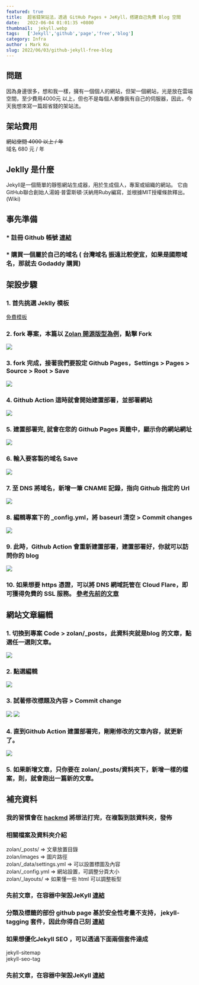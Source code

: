 ```yaml
---
featured: true
title:  超省錢架站法，透過 GitHub Pages + JeKyll，搭建自己免費 Blog 空間
date:   2022-06-04 01:01:35 +0800
thumbnail:  jekyll.webp
tags:   ['Jekyll','github','page','free','blog']
category: Infra
author : Mark Ku
slug: 2022/06/03/github-jekyll-free-blog
---
```

## 問題
因為身邊很多，想和我一樣，擁有一個個人的網站，但架一個網站，光是放在雲端空間，至少費用4000元 以上，但也不是每個人都像我有自己的伺服器，因此，今天我想來寫一篇超省錢的架站法。

## 架站費用
~~網站空間 4000 以上 / 年~~  
域名  680 元 / 年
## Jeklly 是什麼 
Jekyll是一個簡單的靜態網站生成器，用於生成個人，專案或組織的網站。 它由GitHub聯合創始人湯姆·普雷斯頓·沃納用Ruby編寫，並根據MIT授權條款釋出。 (Wiki)

## 事先準備
### * 註冊 Github 帳號 [連結](https://github.com/)
### * 購買一個屬於自己的域名 ( 台灣域名 振遠比較便宜，如果是國際域名，那就去 Godaddy 購買)

## 架設步驟
### 1. 首先挑選 Jeklly 模板
[免費模板](http://jekyllthemes.org/)  

### 2. fork 專案，本篇以 [Zolan 開源版型為例](https://github.com/artemsheludko/zolan)，點擊 Fork
![](https://i.imgur.com/ky411PL.png)

### 3. fork 完成，接著我們要設定 Github Pages，Settings > Pages > Source > Root > Save
![](https://i.imgur.com/AUcLezJ.png)

### 4. Github Action 這時就會開始建置部署，並部署網站
![](https://i.imgur.com/b4QB0r1.png)

### 5. 建置部署完, 就會在您的 Github Pages 頁籤中，顯示你的網站網址
![](https://i.imgur.com/GaLkQnI.png)

### 6. 輸入要客製的域名 Save
![](https://i.imgur.com/CTzYhPb.png)

### 7. 至 DNS 將域名，新增一筆 CNAME 記錄，指向 Github 指定的 Url
![](https://i.imgur.com/vjYI98c.png)

### 8. 編輯專案下的 _config.yml，將 baseurl 清空 > Commit changes
![](https://i.imgur.com/3jOMt4l.png)

### 9. 此時，Github Action 會重新建置部署，建置部署好，你就可以訪問你的 blog 
![](https://i.imgur.com/NJtReZL.png)
### 10. 如果想要 https 憑證，可以將 DNS 網域託管在 Cloud Flare，即可獲得免費的 SSL 服務。 [參考先前的文章](https://blog.markkulab.net/2021/10/27/clould-flare-cdn/)

## 網站文章編輯
### 1. 切換到專案 Code >  zolan/_posts，此資料夾就是blog 的文章，點選任一選則文章。
![](https://i.imgur.com/A6dAj0i.png)
### 2. 點選編輯
![](https://i.imgur.com/9e8x5nW.png)

### 3. 試著修改標題及內容 > Commit change
![](https://i.imgur.com/ayFRoWo.png)
![](https://i.imgur.com/GBXx63t.png)

### 4. 直到Github Action 建置部署完，剛剛修改的文章內容，就更新了。
![](https://i.imgur.com/SwKXUxO.png)

### 5. 如果新增文章，只你要在 zolan/_posts/資料夾下，新增一樣的檔案，則，就會跑出一篇新的文章。

## 補充資料
### 我的習慣會在 [hackmd](https://hackmd.io/) 將想法打完，在複製到該資料夾，發佈
### 相關檔案及資料夾介紹
zolan/_posts/ => 文章放置目錄  
zolan/images => 圖片路徑  
zolan/_data/settings.yml => 可以設置標圖及內容  
zolan/_config.yml => 網站設置，可調整分頁大小  
zolan/_layouts/ => 如果懂一些 html 可以調整板型  
### 先前文章，在容器中架設JeKyll [連結](https://blog.markkulab.net/2021/04/14/Jekyll-Markdown-Blog/)
### 分類及標籤的部份 github page 基於安全性考量不支持， jekyll-tagging 套件，因此你得自己刻 [連結](http://bunchpost.site/jekyll/2018/07/08/step-jekyll-category-in-3teps.html?fbclid=IwAR0h4BIf-k5HgAOs--E8LYWTmVUyFdst1KzDecFJ2qaGjC13Gr3-n14Yu_o#%E5%88%9B%E5%BB%BA%E4%B8%80%E4%B8%AA%E5%88%86%E7%B1%BB%E9%A1%B5%E9%9D%A2)
### 如果想優化Jekyll SEO ，可以透過下面兩個套件達成
jekyll-sitemap  
jekyll-seo-tag  
### 先前文章，在容器中架設JeKyll [連結](https://blog.markkulab.net/2021/04/14/Jekyll-Markdown-Blog/)
